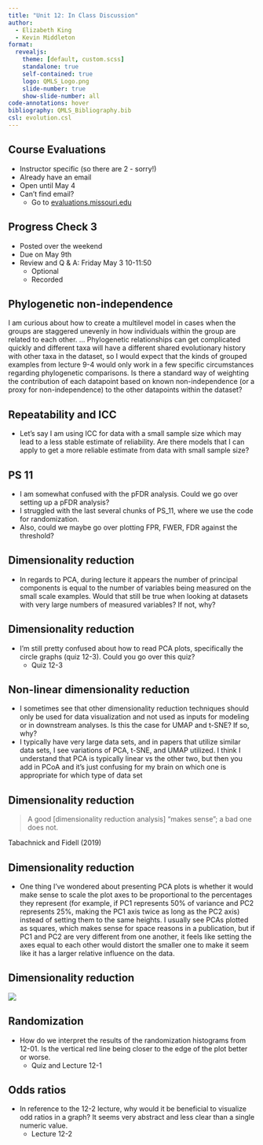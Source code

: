 ```yaml
---
title: "Unit 12: In Class Discussion"
author:
  - Elizabeth King
  - Kevin Middleton
format:
  revealjs:
    theme: [default, custom.scss]
    standalone: true
    self-contained: true
    logo: QMLS_Logo.png
    slide-number: true
    show-slide-number: all
code-annotations: hover
bibliography: QMLS_Bibliography.bib
csl: evolution.csl
---
```



## Course Evaluations

- Instructor specific (so there are 2 - sorry!)
- Already have an email
- Open until May 4
- Can't find email? 
    - Go to [evaluations.missouri.edu](https://evaluation.missouri.edu/)


## Progress Check 3

- Posted over the weekend
- Due on May 9th 
- Review and Q & A: Friday May 3 10-11:50
    - Optional
    - Recorded


## Phylogenetic non-independence

I am curious about how to create a multilevel model in cases when the groups are staggered unevenly in how individuals within the group are related to each other. ... Phylogenetic relationships can get complicated quickly and different taxa will have a different shared evolutionary history with other taxa in the dataset, so I would expect that the kinds of grouped examples from lecture 9-4 would only work in a few specific circumstances regarding phylogenetic comparisons. Is there a standard way of weighting the contribution of each datapoint based on known non-independence (or a proxy for non-independence) to the other datapoints within the dataset?


## Repeatability and ICC

- Let's say I am using ICC for data with a small sample size which may lead to a less stable estimate of reliability. Are there models that I can apply to get a more reliable estimate from data with small sample size?


## PS 11

- I am somewhat confused with the pFDR analysis. Could we go over setting up a pFDR analysis? 
- I struggled with the last several chunks of PS_11, where we use the code for randomization.  
- Also, could we maybe go over plotting FPR, FWER, FDR against the threshold?  


## Dimensionality reduction

- In regards to PCA, during lecture it appears the number of principal components is equal to the number of variables being measured on the small scale examples. Would that still be true when looking at datasets with very large numbers of measured variables? If not, why?


## Dimensionality reduction

- I'm still pretty confused about how to read PCA plots, specifically the circle graphs (quiz 12-3). Could you go over this quiz?
    - Quiz 12-3


## Non-linear dimensionality reduction

- I sometimes see that other dimensionality reduction techniques should only be used for data visualization and not used as inputs for modeling or in downstream analyses. Is this the case for UMAP and t-SNE? If so, why?
- I typically have very large data sets, and in papers that utilize similar data sets, I see variations of PCA, t-SNE, and UMAP utilized. I think I understand that PCA is typically linear vs the other two, but then you add in PCoA and it’s just confusing for my brain on which one is appropriate for which type of data set


## Dimensionality reduction

> A good [dimensionality reduction analysis] "makes sense"; a bad one does not.

<div class="ref">
Tabachnick and Fidell (2019)
</div>


## Dimensionality reduction

- One thing I've wondered about presenting PCA plots is whether it would make sense to scale the plot axes to be proportional to the percentages they represent (for example, if PC1 represents 50% of variance and PC2 represents 25%, making the PC1 axis twice as long as the PC2 axis) instead of setting them to the same heights. I usually see PCAs plotted as squares, which makes sense for space reasons in a publication, but if PC1 and PC2 are very different from one another, it feels like setting the axes equal to each other would distort the smaller one to make it seem like it has a larger relative influence on the data.


## Dimensionality reduction

![](https://cdn.masto.host/ecoevosocial/cache/media_attachments/files/112/282/149/649/616/584/original/814b287441628caf.png)


## Randomization

- How do we interpret the results of the randomization histograms from 12-01.  Is the vertical red line being closer to the edge of the plot better or worse.
    - Quiz and Lecture 12-1


## Odds ratios

- In reference to the 12-2 lecture, why would it be beneficial to visualize odd ratios in a graph? It seems very abstract and less clear than a single numeric value. 
    - Lecture 12-2

